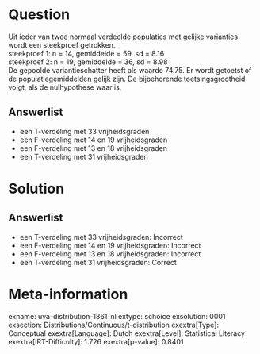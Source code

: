 Question
========

Uit ieder van twee normaal verdeelde populaties met gelijke varianties
wordt een steekproef getrokken.\
steekproef 1: n = 14, gemiddelde = 59, sd = 8.16\
steekproef 2: n = 19, gemiddelde = 36, sd = 8.98\
De gepoolde variantieschatter heeft als waarde 74.75. Er wordt getoetst
of de populatiegemiddelden gelijk zijn. De bijbehorende
toetsingsgrootheid volgt, als de nulhypothese waar is,

Answerlist
----------

* een T-verdeling met 33 vrijheidsgraden
* een F-verdeling met 14 en 19 vrijheidsgraden
* een F-verdeling met 13 en 18 vrijheidsgraden
* een T-verdeling met 31 vrijheidsgraden

Solution
========

Answerlist
----------

* een T-verdeling met 33 vrijheidsgraden: Incorrect
* een F-verdeling met 14 en 19 vrijheidsgraden: Incorrect
* een F-verdeling met 13 en 18 vrijheidsgraden: Incorrect
* een T-verdeling met 31 vrijheidsgraden: Correct

Meta-information
================
exname: uva-distribution-1861-nl
extype: schoice
exsolution: 0001
exsection: Distributions/Continuous/t-distribution
exextra[Type]: Conceptual
exextra[Language]: Dutch
exextra[Level]: Statistical Literacy
exextra[IRT-Difficulty]: 1.726
exextra[p-value]: 0.8401
